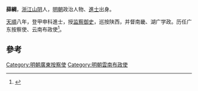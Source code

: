 '''薛綱'''，[[浙江|浙江]][[山阴县_(浙江省)|山阴]]人，[[明朝|明朝]]政治人物、[[進士|進士]]出身。

[[天顺_(明朝)|天順]]八年，登甲申科進士，授[[监察御史|监察御史]]，巡按陕西，并督南畿、湖广学政。历任广东按察使、云南布政使<ref>{{cite news|title=《绍兴市志 卷44 第二章  历代进士名录》|url=http://www.sxlib.com:8080/web/gycslou/sxsz/44z2.htm|accessdate=2013-07-25|newspaper=绍兴图书馆|deadurl=yes|archiveurl=https://archive.is/20120914053252/http://www.sxlib.com:8080/web/gycslou/sxsz/44z2.htm|archivedate=2012-09-14}}</ref>。

==參考==
{{reflist}}
{{明朝人物小作品}}
{{天順八年甲申科殿試金榜}}
[[Category:明朝廣東按察使|Category:明朝廣東按察使]]
[[Category:明朝雲南布政使|Category:明朝雲南布政使]]